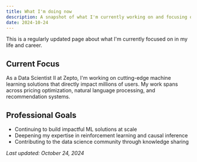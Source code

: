 ```yaml
---
title: What I'm doing now
description: A snapshot of what I'm currently working on and focusing on in my career and personal life.
date: 2024-10-24
---
```


This is a regularly updated page about what I'm currently focused on in my life and career.

## Current Focus

As a Data Scientist II at Zepto, I'm working on cutting-edge machine learning solutions that directly impact millions of users. My work spans across pricing optimization, natural language processing, and recommendation systems.

## Professional Goals

- Continuing to build impactful ML solutions at scale
- Deepening my expertise in reinforcement learning and causal inference
- Contributing to the data science community through knowledge sharing

_Last updated: October 24, 2024_

